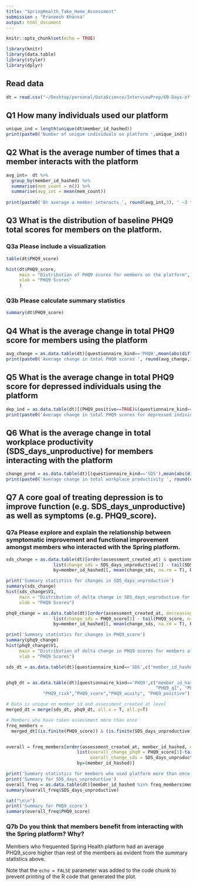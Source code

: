 ```yaml
---
title: "SpringHealth_Take_Home_Assessment"
submission : "Praneesh Khanna"
output: html_document
---
```


```r
knitr::opts_chunk$set(echo = TRUE)
```

```r
library(knitr)
library(data.table)
library(styler)
library(dplyr)
```

## Read data

```r
dt = read.csv("~/Desktop/personal/DataScience/InterviewPrep/60-Days-of-Udacity/Take_home_tests/SpringHealth/spring_health_take_home_df.csv", na.strings = 'N/A')

```

## Q1 How many individuals used our platform

```r
unique_ind = length(unique(dt$member_id_hashed))
print(paste0('Number of unique individuals on platform ',unique_ind))

```


## Q2 What is the average number of times that a member interacts with the platform

```r

avg_int=  dt %>%
  group_by(member_id_hashed) %>%
  summarise(mem_count = n()) %>%
  summarise(avg_int = mean(mem_count))
  
print(paste0('On average a member interacts ', round(avg_int,3), ' ~3 times'))

```


## Q3 What is the distribution of baseline PHQ9 total scores for members on the platform.
### Q3a Please include a visualization

```r
table(dt$PHQ9_score)

hist(dt$PHQ9_score,
     main = "Distribution of PHQ9 scores for members on the platform",
     xlab = "PHQ9 Scores"
     )
```


### Q3b Please calculate summary statistics
```r
summary(dt$PHQ9_score)
```

## Q4 What is the average change in total PHQ9 score for members using the platform
```r
avg_change = as.data.table(dt)[questionnaire_kind=='PHQ9',mean(abs(diff(PHQ9_score)))]
print(paste0('Average change in total PHQ9 scores ', round(avg_change,3)))
```

## Q5 What is the average change in total PHQ9 score for depressed individuals using the platform
```r
dep_ind = as.data.table(dt)[(PHQ9_positive==TRUE)&(questionnaire_kind=='PHQ9'),mean(abs(diff(PHQ9_score)))]
print(paste0('Average change in total PHQ9 scores for depressed individuals ', round(dep_ind,3)))
```


## Q6 What is the average change in total workplace productivity (SDS_days_unproductive) for members interacting with the platform
```r
change_prod = as.data.table(dt)[(questionnaire_kind=='SDS'),mean(abs(diff(SDS_days_unproductive)), na.rm=T)]
print(paste0('Average change in total workplace productivity ', round(change_prod,3)))
```


## Q7 A core goal of treating depression is to improve function (e.g. SDS_days_unproductive) as well as symptoms (e.g. PHQ9_score).
###    Q7a Please explore and explain the relationship between symptomatic improvement and functional improvement amongst members who            interacted with the Spring platform.

```r
sds_change = as.data.table(dt)[order(assessment_created_at) & questionnaire_kind=='SDS', 
                  list(change_sds = SDS_days_unproductive[1] - tail(SDS_days_unproductive, n=1)),
                  by=member_id_hashed][, mean(change_sds, na.rm = T), by = member_id_hashed]

print('Summary statistics for changes in SDS_days_unproductive')
summary(sds_change)
hist(sds_change$V1,
     main = "Distribution of delta change in SDS_days_unproductive for members after joining the platform",
     xlab = "PHQ9 Scores")

phq9_change = as.data.table(dt)[order(assessment_created_at, decreasing = F) & questionnaire_kind=='PHQ9', 
                  list(change_sds = PHQ9_score[1] - tail(PHQ9_score, n=1)),
                  by=member_id_hashed][, mean(change_sds, na.rm = T), by = member_id_hashed]

print('Summary statistics for changes in PHQ9_score')
summary(phq9_change)
hist(phq9_change$V1,
     main = "Distribution of delta change in PHQ9 scores for members after joining the platform",
     xlab = "PHQ9 Scores")
```

```r
sds_dt = as.data.table(dt)[questionnaire_kind=='SDS',c("member_id_hashed", "assessment_created_at", "SDS_days_missed", "SDS_work_impact", "SDS_home_life_impact", "SDS_days_unproductive", "SDS_social_life_impact", "SDS_risk", "SDS_positive"), with=FALSE ]


phq9_dt = as.data.table(dt)[questionnaire_kind=='PHQ9',c("member_id_hashed", "assessment_created_at",
                                                         "PHQ9_q1", "PHQ9_q2", "PHQ9_q3", "PHQ9_q4",   "PHQ9_q5","PHQ9_q6", "PHQ9_q7","PHQ9_q8","PHQ9_q9","PHQ9_q10",                
              "PHQ9_risk","PHQ9_score","PHQ9_acuity", "PHQ9_positive"), with=FALSE ]

# Data is unique on member_id and assessment_created_at level
merged_dt = merge(sds_dt, phq9_dt, all.x = T, all.y=T)

# Members who have taken assessment more than once
freq_members = 
  merged_dt[(is.finite(PHQ9_score)) & (is.finite(SDS_days_unproductive)) & member_id_hashed %in% merged_dt[(is.finite(PHQ9_score)) &   (is.finite(SDS_days_unproductive)), .N, by=.(member_id_hashed)][N>1]$member_id_hashed]


overall = freq_members[order(assessment_created_at, member_id_hashed, decreasing = TRUE),
                           list(overall_change_phq9 = PHQ9_score[1]-tail(PHQ9_score, n=1),
                                overall_change_sds = SDS_days_unproductive[1] - tail(SDS_days_unproductive, n=1)),
                           by=(member_id_hashed)]

print('Summary statistics for members who used platform more than once')
print('Summary for SDS_days_unproductive')
overall_freq = as.data.table(dt)[member_id_hashed %in% freq_members$member_id_hashed,]
summary(overall_freq$SDS_days_unproductive)

cat("\n\n")
print('Summary for PHQ9_score')
summary(overall_freq$PHQ9_score)
```


###    Q7b Do you think that members benefit from interacting with the Spring platform? Why?

Members who frequented Spring Health platform had an average PHQ9_score higher than rest of the members as evident from the summary statistics above.



Note that the `echo = FALSE` parameter was added to the code chunk to prevent printing of the R code that generated the plot.
